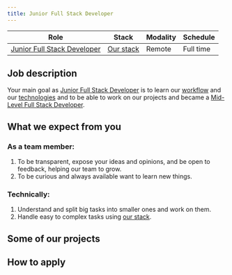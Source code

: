 ```yaml
---
title: Junior Full Stack Developer
---
```



| Role                                                                                      | Stack                                       | Modality | Schedule  |
| ----------------------------------------------------------------------------------------- | ------------------------------------------- | -------- | --------- |
| [Junior Full Stack Developer](/docs/engineering/career/roles#Junior-full-stack-developer) | [Our stack](/docs/engineering/technologies) | Remote   | Full time |

## Job description

<InitialJobDescription />

Your main goal as [Junior Full Stack Developer](/docs/engineering/career/roles#junior-full-stack-developer) is to learn our [workflow](/docs/engineering/workflow) and our [technologies](/docs/engineering/technologies) and to be able to work on our projects and became a [Mid-Level Full Stack Developer](/docs/engineering/career/roles#mid-level-full-stack-developer).

## What we expect from you

<JuniorFullStackDeveloperRequisites />

### As a team member:

1. To be transparent, expose your ideas and opinions, and be open to feedback, helping our team to grow.
1. To be curious and always available want to learn new things.

### Technically:

1. Understand and split big tasks into smaller ones and work on them.
1. Handle easy to complex tasks using [our stack](/docs/engineering/technologies).

<!-- ## What we offer -->

## Some of our projects

<SomeProjects />

## How to apply

<CultureTip />

<HowToApply />
